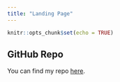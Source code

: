 ```yaml
---
title: "Landing Page"
---
```


```r
knitr::opts_chunk$set(echo = TRUE)
```

## GitHub Repo

You can find my repo [here](https://github.com/Bugsydor/Energy-Senior-Project).